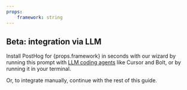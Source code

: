 ```yaml
---
props:
    framework: string
---
```


## Beta: integration via LLM

<p>Install PostHog for {props.framework} in seconds with our wizard by running this prompt with <a href="/blog/envoy-wizard-llm-agent">LLM coding agents</a> like Cursor and Bolt, or by running it in your terminal. </p>


<AgentPrompt />

Or, to integrate manually, continue with the rest of this guide. 